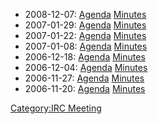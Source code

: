* 2008-12-07: [[IRC_Meeting/2008-12-07/Agenda|Agenda]] [[IRC_Meeting/2008-12-07/Minutes|Minutes]]
* 2007-01-29: [[IRC_Meeting/2007-01-29/Agenda|Agenda]] [[IRC_Meeting/2007-01-29/Minutes|Minutes]]
* 2007-01-22: [[IRC_Meeting/2007-01-22/Agenda|Agenda]] [[IRC_Meeting/2007-01-22/Minutes|Minutes]]
* 2007-01-08: [[IRC_Meeting/2007-01-08/Agenda|Agenda]] [[IRC_Meeting/2007-01-08/Minutes|Minutes]]
* 2006-12-18: [[IRC_Meeting/2006-12-18/Agenda|Agenda]] [[IRC_Meeting/2006-12-18/Minutes|Minutes]]
* 2006-12-04: [[IRC_Meeting/2006-12-04/Agenda|Agenda]] [[IRC_Meeting/2006-12-04/Minutes|Minutes]]
* 2006-11-27: [[IRC_Meeting/2006-11-27/Agenda|Agenda]] [[IRC_Meeting/2006-11-27/Minutes|Minutes]]
* 2006-11-20: [[IRC_Meeting/2006-11-20/Agenda|Agenda]] [[IRC_Meeting/2006-11-20/Minutes|Minutes]]

[[Category:IRC Meeting]]